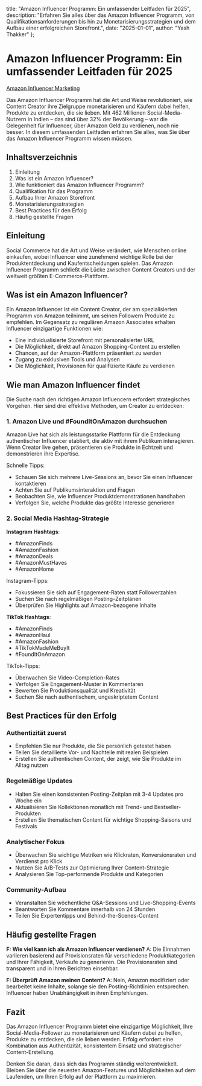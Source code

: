   title: "Amazon Influencer Programm: Ein umfassender Leitfaden für 2025",
  description: "Erfahren Sie alles über das Amazon Influencer Programm, von Qualifikationsanforderungen bis hin zu Monetarisierungsstrategien und dem Aufbau einer erfolgreichen Storefront.",
  date: "2025-01-01",
  author: "Yash Thakker"
};

# Amazon Influencer Programm: Ein umfassender Leitfaden für 2025

[Amazon Influencer Marketing](/images/blog-posts/amazon-influencer.jpeg)

Das Amazon Influencer Programm hat die Art und Weise revolutioniert, wie Content Creator ihre Zielgruppe monetarisieren und Käufern dabei helfen, Produkte zu entdecken, die sie lieben. Mit 462 Millionen Social-Media-Nutzern in Indien – das sind über 32% der Bevölkerung – war die Gelegenheit für Influencer, über Amazon Geld zu verdienen, noch nie besser. In diesem umfassenden Leitfaden erfahren Sie alles, was Sie über das Amazon Influencer Programm wissen müssen.

## Inhaltsverzeichnis

1. Einleitung
2. Was ist ein Amazon Influencer?
3. Wie funktioniert das Amazon Influencer Programm?
4. Qualifikation für das Programm
5. Aufbau Ihrer Amazon Storefront
6. Monetarisierungsstrategien
7. Best Practices für den Erfolg
8. Häufig gestellte Fragen

## Einleitung

Social Commerce hat die Art und Weise verändert, wie Menschen online einkaufen, wobei Influencer eine zunehmend wichtige Rolle bei der Produktentdeckung und Kaufentscheidungen spielen. Das Amazon Influencer Programm schließt die Lücke zwischen Content Creators und der weltweit größten E-Commerce-Plattform.

## Was ist ein Amazon Influencer?

Ein Amazon Influencer ist ein Content Creator, der am spezialisierten Programm von Amazon teilnimmt, um seinen Followern Produkte zu empfehlen. Im Gegensatz zu regulären Amazon Associates erhalten Influencer einzigartige Funktionen wie:

- Eine individualisierte Storefront mit personalisierter URL
- Die Möglichkeit, direkt auf Amazon Shopping-Content zu erstellen
- Chancen, auf der Amazon-Plattform präsentiert zu werden
- Zugang zu exklusiven Tools und Analysen
- Die Möglichkeit, Provisionen für qualifizierte Käufe zu verdienen

## Wie man Amazon Influencer findet

Die Suche nach den richtigen Amazon Influencern erfordert strategisches Vorgehen. Hier sind drei effektive Methoden, um Creator zu entdecken:

### 1. Amazon Live und #FoundItOnAmazon durchsuchen

Amazon Live hat sich als leistungsstarke Plattform für die Entdeckung authentischer Influencer etabliert, die aktiv mit ihrem Publikum interagieren. Wenn Creator live gehen, präsentieren sie Produkte in Echtzeit und demonstrieren ihre Expertise.

Schnelle Tipps:
- Schauen Sie sich mehrere Live-Sessions an, bevor Sie einen Influencer kontaktieren
- Achten Sie auf Publikumsinteraktion und Fragen
- Beobachten Sie, wie Influencer Produktdemonstrationen handhaben
- Verfolgen Sie, welche Produkte das größte Interesse generieren

### 2. Social Media Hashtag-Strategie

**Instagram Hashtags**:
- #AmazonFinds
- #AmazonFashion
- #AmazonDeals
- #AmazonMustHaves
- #AmazonHome

Instagram-Tipps:
- Fokussieren Sie sich auf Engagement-Raten statt Followerzahlen
- Suchen Sie nach regelmäßigen Posting-Zeitplänen
- Überprüfen Sie Highlights auf Amazon-bezogene Inhalte

**TikTok Hashtags**:
- #AmazonFinds
- #AmazonHaul
- #AmazonFashion
- #TikTokMadeMeBuyIt
- #FoundItOnAmazon

TikTok-Tipps:
- Überwachen Sie Video-Completion-Rates
- Verfolgen Sie Engagement-Muster in Kommentaren
- Bewerten Sie Produktionsqualität und Kreativität
- Suchen Sie nach authentischem, ungeskriptetem Content

## Best Practices für den Erfolg

### Authentizität zuerst
- Empfehlen Sie nur Produkte, die Sie persönlich getestet haben
- Teilen Sie detaillierte Vor- und Nachteile mit realen Beispielen
- Erstellen Sie authentischen Content, der zeigt, wie Sie Produkte im Alltag nutzen

### Regelmäßige Updates
- Halten Sie einen konsistenten Posting-Zeitplan mit 3-4 Updates pro Woche ein
- Aktualisieren Sie Kollektionen monatlich mit Trend- und Bestseller-Produkten
- Erstellen Sie thematischen Content für wichtige Shopping-Saisons und Festivals

### Analytischer Fokus
- Überwachen Sie wichtige Metriken wie Klickraten, Konversionsraten und Verdienst pro Klick
- Nutzen Sie A/B-Tests zur Optimierung Ihrer Content-Strategie
- Analysieren Sie Top-performende Produkte und Kategorien

### Community-Aufbau
- Veranstalten Sie wöchentliche Q&A-Sessions und Live-Shopping-Events
- Beantworten Sie Kommentare innerhalb von 24 Stunden
- Teilen Sie Expertentipps und Behind-the-Scenes-Content

## Häufig gestellte Fragen

**F: Wie viel kann ich als Amazon Influencer verdienen?**
A: Die Einnahmen variieren basierend auf Provisionsraten für verschiedene Produktkategorien und Ihrer Fähigkeit, Verkäufe zu generieren. Die Provisionsraten sind transparent und in Ihren Berichten einsehbar.

**F: Überprüft Amazon meinen Content?**
A: Nein, Amazon modifiziert oder bearbeitet keine Inhalte, solange sie den Posting-Richtlinien entsprechen. Influencer haben Unabhängigkeit in ihren Empfehlungen.

## Fazit

Das Amazon Influencer Programm bietet eine einzigartige Möglichkeit, Ihre Social-Media-Follower zu monetarisieren und Käufern dabei zu helfen, Produkte zu entdecken, die sie lieben werden. Erfolg erfordert eine Kombination aus Authentizität, konsistentem Einsatz und strategischer Content-Erstellung.

Denken Sie daran, dass sich das Programm ständig weiterentwickelt. Bleiben Sie über die neuesten Amazon-Features und Möglichkeiten auf dem Laufenden, um Ihren Erfolg auf der Plattform zu maximieren.